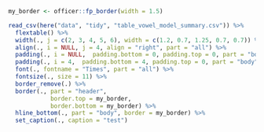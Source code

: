 
```r
my_border <- officer::fp_border(width = 1.5)

read_csv(here("data", "tidy", "table_vowel_model_summary.csv")) %>% 
  flextable() %>%
  width(., j = c(2, 3, 4, 5, 6), width = c(1.2, 0.7, 1.25, 0.7, 0.7)) %>% 
  align(., i = NULL, j = 4, align = "right", part = "all") %>% 
  padding(., i = NULL,  padding.bottom = 0, padding.top = 0, part = "body") %>%
  padding(., i = 4,  padding.bottom = 4, padding.top = 0, part = "body") %>%
  font(., fontname = "Times", part = "all") %>%
  fontsize(., size = 11) %>%
  border_remove(.) %>%
  border(., part = "header",
            border.top = my_border,
            border.bottom = my_border) %>%
  hline_bottom(., part = "body", border = my_border) %>%
  set_caption(., caption = "test")
```
